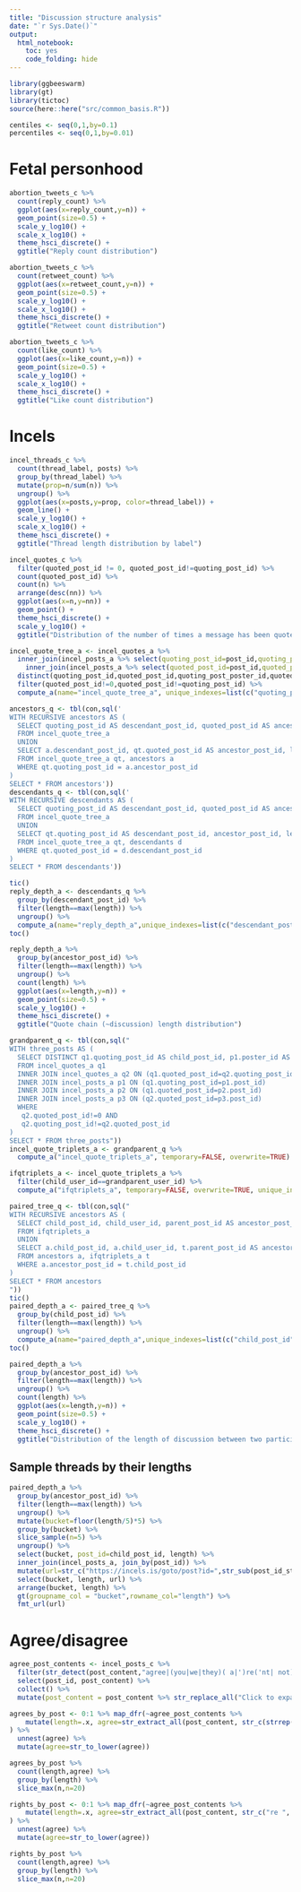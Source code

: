 ```yaml
---
title: "Discussion structure analysis"
date: "`r Sys.Date()`"
output: 
  html_notebook:
    toc: yes
    code_folding: hide
---
```


```r
library(ggbeeswarm)
library(gt)
library(tictoc)
source(here::here("src/common_basis.R"))
```

```r
centiles <- seq(0,1,by=0.1)
percentiles <- seq(0,1,by=0.01)
```

# Fetal personhood

```r
abortion_tweets_c %>% 
  count(reply_count) %>%
  ggplot(aes(x=reply_count,y=n)) +
  geom_point(size=0.5) +
  scale_y_log10() +
  scale_x_log10() +
  theme_hsci_discrete() +
  ggtitle("Reply count distribution")
```

```r
abortion_tweets_c %>% 
  count(retweet_count) %>%
  ggplot(aes(x=retweet_count,y=n)) +
  geom_point(size=0.5) +
  scale_y_log10() +
  scale_x_log10() +
  theme_hsci_discrete() +
  ggtitle("Retweet count distribution")
```

```r
abortion_tweets_c %>% 
  count(like_count) %>%
  ggplot(aes(x=like_count,y=n)) +
  geom_point(size=0.5) +
  scale_y_log10() +
  scale_x_log10() +
  theme_hsci_discrete() +
  ggtitle("Like count distribution")
```

# Incels

```r
incel_threads_c %>% 
  count(thread_label, posts) %>%
  group_by(thread_label) %>%
  mutate(prop=n/sum(n)) %>%
  ungroup() %>%
  ggplot(aes(x=posts,y=prop, color=thread_label)) +
  geom_line() +
  scale_y_log10() +
  scale_x_log10() +
  theme_hsci_discrete() +
  ggtitle("Thread length distribution by label")
```

```r
incel_quotes_c %>% 
  filter(quoted_post_id != 0, quoted_post_id!=quoting_post_id) %>%
  count(quoted_post_id) %>%
  count(n) %>%
  arrange(desc(nn)) %>%
  ggplot(aes(x=n,y=nn)) + 
  geom_point() +
  theme_hsci_discrete() +
  scale_y_log10() +
  ggtitle("Distribution of the number of times a message has been quoted")
```

```r
incel_quote_tree_a <- incel_quotes_a %>%
  inner_join(incel_posts_a %>% select(quoting_post_id=post_id,quoting_post_poster_id=poster_id)) %>%
    inner_join(incel_posts_a %>% select(quoted_post_id=post_id,quoted_post_poster_id=poster_id)) %>%
  distinct(quoting_post_id,quoted_post_id,quoting_post_poster_id,quoted_post_poster_id) %>%
  filter(quoted_post_id!=0,quoted_post_id!=quoting_post_id) %>%
  compute_a(name="incel_quote_tree_a", unique_indexes=list(c("quoting_post_id","quoted_post_id"),c("quoted_post_id","quoting_post_id")), temporary=FALSE, overwrite=TRUE)
```

```r
ancestors_q <- tbl(con,sql('
WITH RECURSIVE ancestors AS ( 
  SELECT quoting_post_id AS descendant_post_id, quoted_post_id AS ancestor_post_id, 1 AS length
  FROM incel_quote_tree_a
  UNION 
  SELECT a.descendant_post_id, qt.quoted_post_id AS ancestor_post_id, length+1 AS length
  FROM incel_quote_tree_a qt, ancestors a
  WHERE qt.quoting_post_id = a.ancestor_post_id
) 
SELECT * FROM ancestors'))
descendants_q <- tbl(con,sql('
WITH RECURSIVE descendants AS ( 
  SELECT quoting_post_id AS descendant_post_id, quoted_post_id AS ancestor_post_id, 1 AS length
  FROM incel_quote_tree_a
  UNION 
  SELECT qt.quoting_post_id AS descendant_post_id, ancestor_post_id, length+1 AS length
  FROM incel_quote_tree_a qt, descendants d
  WHERE qt.quoted_post_id = d.descendant_post_id
) 
SELECT * FROM descendants'))
```

```r
tic()
reply_depth_a <- descendants_q %>% 
  group_by(descendant_post_id) %>%
  filter(length==max(length)) %>%
  ungroup() %>%
  compute_a(name="reply_depth_a",unique_indexes=list(c("descendant_post_id","ancestor_post_id"),c("ancestor_post_id","descendant_post_id")),temporary=FALSE,overwrite=TRUE)
toc()
```

```r
reply_depth_a %>% 
  group_by(ancestor_post_id) %>%
  filter(length==max(length)) %>%
  ungroup() %>%
  count(length) %>% 
  ggplot(aes(x=length,y=n)) + 
  geom_point(size=0.5) +
  scale_y_log10() +
  theme_hsci_discrete() +
  ggtitle("Quote chain (~discussion) length distribution")
```

```r
grandparent_q <- tbl(con,sql("
WITH three_posts AS (
  SELECT DISTINCT q1.quoting_post_id AS child_post_id, p1.poster_id AS child_user_id, q2.quoting_post_id AS parent_post_id, p2.poster_id AS parent_user_id, q2.quoted_post_id AS grandparent_post_id, p3.poster_id AS grandparent_user_id
  FROM incel_quotes_a q1
  INNER JOIN incel_quotes_a q2 ON (q1.quoted_post_id=q2.quoting_post_id)
  INNER JOIN incel_posts_a p1 ON (q1.quoting_post_id=p1.post_id)
  INNER JOIN incel_posts_a p2 ON (q1.quoted_post_id=p2.post_id)
  INNER JOIN incel_posts_a p3 ON (q2.quoted_post_id=p3.post_id)
  WHERE
   q2.quoted_post_id!=0 AND
   q2.quoting_post_id!=q2.quoted_post_id
)
SELECT * FROM three_posts"))
incel_quote_triplets_a <- grandparent_q %>%
  compute_a("incel_quote_triplets_a", temporary=FALSE, overwrite=TRUE)
```

```r
ifqtriplets_a <- incel_quote_triplets_a %>%
  filter(child_user_id==grandparent_user_id) %>%
  compute_a("ifqtriplets_a", temporary=FALSE, overwrite=TRUE, unique_indexes=list(c("child_post_id","grandparent_post_id", "parent_post_id")))
```


```r
paired_tree_q <- tbl(con,sql("
WITH RECURSIVE ancestors AS ( 
  SELECT child_post_id, child_user_id, parent_post_id AS ancestor_post_id, parent_user_id AS ancestor_user_id, 1 AS length
  FROM ifqtriplets_a
  UNION 
  SELECT a.child_post_id, a.child_user_id, t.parent_post_id AS ancestor_post_id, t.parent_user_id AS ancestor_user_id, length + 1 AS length
  FROM ancestors a, ifqtriplets_a t
  WHERE a.ancestor_post_id = t.child_post_id
)
SELECT * FROM ancestors
"))
tic()
paired_depth_a <- paired_tree_q %>% 
  group_by(child_post_id) %>%
  filter(length==max(length)) %>%
  ungroup() %>%
  compute_a(name="paired_depth_a",unique_indexes=list(c("child_post_id","ancestor_post_id"),c("ancestor_post_id","child_post_id")),temporary=FALSE,overwrite=TRUE)
toc()
```

```r
paired_depth_a %>% 
  group_by(ancestor_post_id) %>%
  filter(length==max(length)) %>%
  ungroup() %>%
  count(length) %>% 
  ggplot(aes(x=length,y=n)) + 
  geom_point(size=0.5) +
  scale_y_log10() +
  theme_hsci_discrete() +
  ggtitle("Distribution of the length of discussion between two participants")
```

## Sample threads by their lengths

```r
paired_depth_a %>% 
  group_by(ancestor_post_id) %>%
  filter(length==max(length)) %>%
  ungroup() %>%
  mutate(bucket=floor(length/5)*5) %>%
  group_by(bucket) %>%
  slice_sample(n=5) %>%
  ungroup() %>%
  select(bucket, post_id=child_post_id, length) %>%
  inner_join(incel_posts_a, join_by(post_id)) %>%
  mutate(url=str_c("https://incels.is/goto/post?id=",str_sub(post_id_str,6))) %>%
  select(bucket, length, url) %>%
  arrange(bucket, length) %>%
  gt(groupname_col = "bucket",rowname_col="length") %>%
  fmt_url(url)
```

# Agree/disagree

```r
agree_post_contents <- incel_posts_c %>% 
  filter(str_detect(post_content,"agree|(you|we|they)( a|')re('nt| not)? (right|wrong|correct)")) %>% 
  select(post_id, post_content) %>% 
  collect() %>%
  mutate(post_content = post_content %>% str_replace_all("Click to expand...",".") %>% str_replace_all("\\s+"," "))
```


```r
agrees_by_post <- 0:1 %>% map_dfr(~agree_post_contents %>%
    mutate(length=.x, agree=str_extract_all(post_content, str_c(strrep("[\\w']+ ",.x), "\\w*agree\\w*")))
) %>%
  unnest(agree) %>%
  mutate(agree=str_to_lower(agree))
```


```r
agrees_by_post %>% 
  count(length,agree) %>% 
  group_by(length) %>% 
  slice_max(n,n=20)
```

```r
rights_by_post <- 0:1 %>% map_dfr(~agree_post_contents %>%
    mutate(length=.x, agree=str_extract_all(post_content, str_c("re ", strrep("[\\w']+ ",.x), "(correct|right|wrong)")))
) %>%
  unnest(agree) %>%
  mutate(agree=str_to_lower(agree))
```


```r
rights_by_post %>% 
  count(length,agree) %>% 
  group_by(length) %>% 
  slice_max(n,n=20)
```


